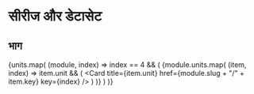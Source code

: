 # सीरीज और डेटासेट


## भाग
{units.map(
    (module, index) =>
    index == 4 && (
        <Cards>
            {module.units.map(
                (item, index) =>
                item.unit && (
                    <Card title={item.unit} href={module.slug + "/" + item.key} key={index} />
                )
            )}
        </Cards>
    )
)}